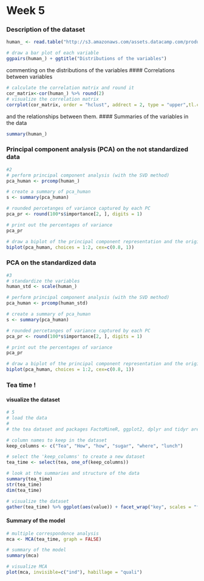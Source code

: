 # Week 5


### Description of the dataset

```r
human_ <- read.table("http://s3.amazonaws.com/assets.datacamp.com/production/course_2218/datasets/human2.txt",sep = ",")

```


```r
# draw a bar plot of each variable
ggpairs(human_) + ggtitle("Distributions of the variables")
```
commenting on the distributions of the variables
#### Correlations between variables

```r
# calculate the correlation matrix and round it
cor_matrix<-cor(human_) %>% round(2)
# visualize the correlation matrix
corrplot(cor_matrix, order = "hclust", addrect = 2, type = "upper",tl.col = "black", tl.srt = 45, tl.cex = 0.7)
```
and the relationships between them.
#### Summaries of the variables in the data
```r
summary(human_)
```
### Principal component analysis (PCA) on the not standardized data

```r
#2
# perform principal component analysis (with the SVD method)
pca_human <- prcomp(human_)

# create a summary of pca_human
s <- summary(pca_human)

# rounded percetanges of variance captured by each PC
pca_pr <- round(100*s$importance[2, ], digits = 1)

# print out the percentages of variance
pca_pr

# draw a biplot of the principal component representation and the original variables
biplot(pca_human, choices = 1:2, cex=c(0.8, 1))
```

### PCA on the standardized data

```r
#3
# standardize the variables
human_std <- scale(human_)

# perform principal component analysis (with the SVD method)
pca_human <- prcomp(human_std)

# create a summary of pca_human
s <- summary(pca_human)

# rounded percetanges of variance captured by each PC
pca_pr <- round(100*s$importance[2, ], digits = 1)

# print out the percentages of variance
pca_pr

# draw a biplot of the principal component representation and the original variables
biplot(pca_human, choices = 1:2, cex=c(0.8, 1))
```



### Tea time !
#### visualize the dataset
```r
# 5
# load the data
#
# the tea dataset and packages FactoMineR, ggplot2, dplyr and tidyr are available

# column names to keep in the dataset
keep_columns <- c("Tea", "How", "how", "sugar", "where", "lunch")

# select the 'keep_columns' to create a new dataset
tea_time <- select(tea, one_of(keep_columns))

# look at the summaries and structure of the data
summary(tea_time)
str(tea_time)
dim(tea_time)

# visualize the dataset
gather(tea_time) %>% ggplot(aes(value)) + facet_wrap("key", scales = "free") + theme(axis.text.x = element_text(angle = 45, hjust = 1, size = 8)) + geom_bar()

```
#### Summary of the model
```r
# multiple correspondence analysis
mca <- MCA(tea_time, graph = FALSE)

# summary of the model
summary(mca)

# visualize MCA
plot(mca, invisible=c("ind"), habillage = "quali")
```
